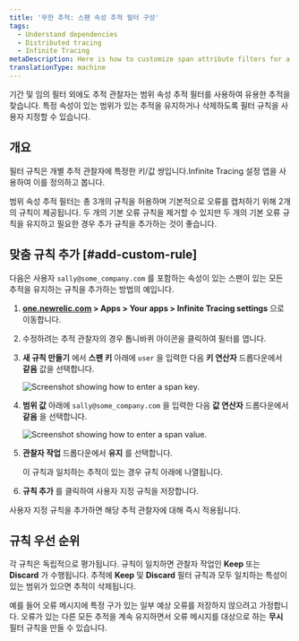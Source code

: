 ```yaml
---
title: '무한 추적: 스팬 속성 추적 필터 구성'
tags:
  - Understand dependencies
  - Distributed tracing
  - Infinite Tracing
metaDescription: Here is how to customize span attribute filters for a trace observer.
translationType: machine
---
```




기간 및 임의 필터 외에도 추적 관찰자는 범위 속성 추적 필터를 사용하여 유용한 추적을 찾습니다. 특정 속성이 있는 범위가 있는 추적을 유지하거나 삭제하도록 필터 규칙을 사용자 지정할 수 있습니다.

## 개요

필터 규칙은 개별 추적 관찰자에 특정한 키/값 쌍입니다.Infinite Tracing 설정 앱을 사용하여 이를 정의하고 봅니다.

범위 속성 추적 필터는 총 3개의 규칙을 허용하며 기본적으로 오류를 캡처하기 위해 2개의 규칙이 제공됩니다. 두 개의 기본 오류 규칙을 제거할 수 있지만 두 개의 기본 오류 규칙을 유지하고 필요한 경우 추가 규칙을 추가하는 것이 좋습니다.

## 맞춤 규칙 추가 [#add-custom-rule]

다음은 사용자 `sally@some_company.com` 를 포함하는 속성이 있는 스팬이 있는 모든 추적을 유지하는 규칙을 추가하는 방법의 예입니다.

1. **[one.newrelic.com](https://one.newrelic.com/all-capabilities) > Apps > Your apps > Infinite Tracing settings** 으로 이동합니다.

2. 수정하려는 추적 관찰자의 경우 톱니바퀴 아이콘을 클릭하여 필터를 엽니다.

3. **새 규칙 만들기** 에서 **스팬 키** 아래에 `user` 을 입력한 다음 **키 연산자** 드롭다운에서 **같음** 값을 선택합니다.

   <img
     title="span_key.png"
     alt="Screenshot showing how to enter a span key."
     src={distributedtracingUpdateSpanKey}
   />

4. **범위 값** 아래에 `sally@some_company.com` 을 입력한 다음 **값 연산자** 드롭다운에서 **같음** 을 선택합니다.

   <img
     title="span_value.png"
     alt="Screenshot showing how to enter a span value."
     src={distributedtracingUpdateSpanValue}
   />

5. **관찰자 작업** 드롭다운에서 **유지** 를 선택합니다.

   <Callout variant="tip">
     이 규칙과 일치하는 추적이 있는 경우 규칙 아래에 나열됩니다.
   </Callout>

6. **규칙 추가** 를 클릭하여 사용자 지정 규칙을 저장합니다.

사용자 지정 규칙을 추가하면 해당 추적 관찰자에 대해 즉시 적용됩니다.

## 규칙 우선 순위

각 규칙은 독립적으로 평가됩니다. 규칙이 일치하면 관찰자 작업인 **Keep** 또는 **Discard** 가 수행됩니다. 추적에 **Keep** 및 **Discard** 필터 규칙과 모두 일치하는 특성이 있는 범위가 있으면 추적이 삭제됩니다.

예를 들어 오류 메시지에 특정 구가 있는 일부 예상 오류를 저장하지 않으려고 가정합니다. 오류가 있는 다른 모든 추적을 계속 유지하면서 오류 메시지를 대상으로 하는 **무시** 필터 규칙을 만들 수 있습니다.